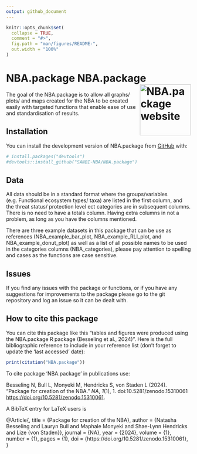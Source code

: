 ```yaml
---
output: github_document
---
```



```r
knitr::opts_chunk$set(
  collapse = TRUE,
  comment = "#>",
  fig.path = "man/figures/README-",
  out.width = "100%"
)
```

# NBA.package NBA.package <a href="https://sanbi-nba.github.io/NBA.package/"><img src="man/figures/logo.png" align="right" height="139" alt="NBA.package website" /></a>


<!-- badges: start -->
<!-- badges: end -->

The goal of the NBA.package is to allow all graphs/ plots/ and maps created for the NBA to be created easily with targeted functions that enable ease of use and standardisation of results.

## Installation

You can install the development version of NBA.package from [GitHub](https://github.com/) with:

```r
# install.packages("devtools")
#devtools::install_github("SANBI-NBA/NBA.package")
```

## Data

All data should be in a standard format where the groups/variables (e.g. Functional
ecosystem types/ taxa) are listed in the first column, and the threat status/ protection
level ect categories are in subsequent columns. There is no need to have a totals column. 
Having extra columns in not a problem, as long as you have the columns mentioned. 

There are three example datasets in this package that can be use as references (NBA_example_bar_plot, NBA_example_RLI_plot, and NBA_example_donut_plot) as well as
a list of all possible names to be used in the categories columns (NBA_categories), please pay attention to spelling and cases as the functions are case sensitive.

## Issues

If you find any issues with the package or functions, or if you have any suggestions for improvements to the package please go to the git repository and log an issue so it can be dealt with. 

## How to cite this package

You can cite this package like this "tables and figures were produced using the NBA.package R package (Besseling et al., 2024)". Here is the full bibliographic reference to include in your reference list (don't forget to update the 'last accessed' date):

```r

print(citation("NBA.package"))

```

To cite package ‘NBA.package’ in publications use:

  Besseling N, Bull L, Monyeki M, Hendricks S, von Staden L (2024).
  “Package for creation of the NBA.” _NA_, *1*(1), 1.
  doi:10.5281/zenodo.15310061 <https://doi.org/10.5281/zenodo.15310061>.

A BibTeX entry for LaTeX users is

  @Article{,
    title = {Package for creation of the NBA},
    author = {Natasha Besseling and Lauryn Bull and Maphale Monyeki and Shae-Lynn Hendricks and Lize {von Staden}},
    journal = {NA},
    year = {2024},
    volume = {1},
    number = {1},
    pages = {1},
    doi = {https://doi.org/10.5281/zenodo.15310061},
  }
